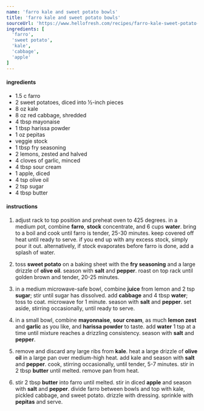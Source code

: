 ```yaml
---
name: 'farro kale and sweet potato bowls'
title: 'farro kale and sweet potato bowls'
sourceUrl: 'https://www.hellofresh.com/recipes/farro-kale-sweet-potato-power-bowls-5e7a577136c0a549e01bea92'
ingredients: [
  'farro',
  'sweet potato',
  'kale',
  'cabbage',
  'apple'
]
---
```


#### ingredients

- 1.5 c farro
- 2 sweet potatoes, diced into ½-inch pieces
- 8 oz kale
- 8 oz red cabbage, shredded
- 4 tbsp mayonaise
- 1 tbsp harissa powder
- 1 oz pepitas
- veggie stock
- 1 tbsp fry seasoning
- 2 lemons, zested and halved
- 4 cloves of garlic, minced
- 4 tbsp sour cream
- 1 apple, diced
- 4 tsp olive oil
- 2 tsp sugar
- 4 tbsp butter

#### instructions

1. adjust rack to top position and preheat oven to 425 degrees. in a medium pot, combine **farro**, **stock** concentrate, and 6 cups **water**. bring to a boil and cook until farro is tender, 25-30 minutes. keep covered off heat until ready to serve. if you end up with any excess stock, simply pour it out. alternatively, if stock evaporates before farro is done, add a splash of water.

2. toss **sweet potato** on a baking sheet with the **fry seasoning** and a large drizzle of **olive oil**. season with **salt** and **pepper**. roast on top rack until golden brown and tender, 20-25 minutes.

3. in a medium microwave-safe bowl, combine **juice** from lemon and 2 tsp **sugar**; stir until sugar has dissolved. add **cabbage** and 4 tbsp **water**; toss to coat. microwave for 1 minute. season with **salt** and **pepper**. set aside, stirring occasionally, until ready to serve.

4. in a small bowl, combine **mayonnaise**, **sour cream**, as much **lemon zest** and **garlic** as you like, and **harissa powder** to taste. add **water** 1 tsp at a time until mixture reaches a drizzling consistency. season with **salt** and **pepper**.

5. remove and discard any large ribs from **kale**. heat a large drizzle of **olive oil** in a large pan over medium-high heat. add kale and season with **salt** and **pepper**. cook, stirring occasionally, until tender, 5-7 minutes. stir in 2 tbsp **butter** until melted. remove pan from heat.

6. stir 2 tbsp **butter** into farro until melted. stir in diced **apple** and season with **salt** and **pepper**. divide farro between bowls and top with kale, pickled cabbage, and sweet potato. drizzle with dressing. sprinkle with **pepitas** and serve.